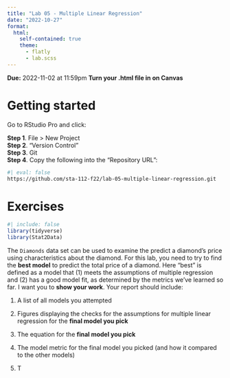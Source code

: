 ```yaml
---
title: "Lab 05 - Multiple Linear Regression"
date: "2022-10-27"
format: 
  html:
    self-contained: true
    theme:
      - flatly
      - lab.scss
---
```


**Due:** 2022-11-02 at 11:59pm
**Turn your .html file in on Canvas**

# Getting started

Go to RStudio Pro and click:

**Step 1**. File \> New Project\
**Step 2**. "Version Control"\
**Step 3**. Git\
**Step 4**. Copy the following into the "Repository URL":

```bash
#| eval: false
https://github.com/sta-112-f22/lab-05-multiple-linear-regression.git
```

# Exercises

```r
#| include: false
library(tidyverse)
library(Stat2Data)
```

The `Diamonds` data set can be used to examine the predict a diamond's price using characteristics about the diamond. For this lab, you need to try to find the **best model** to predict the total price of a diamond. Here "best" is defined as a model that (1) meets the assumptions of multiple regression and (2) has a good model fit, as determined by the metrics we've learned so far. I want you to **show your work**. Your report should include:

1. A list of all models you attempted
2. Figures displaying the checks for the assumptions for multiple linear regression for the **final model you pick**
3. The equation for the **final model you pick**
4. The model metric for the final model you picked (and how it compared to the other models)


1. T
